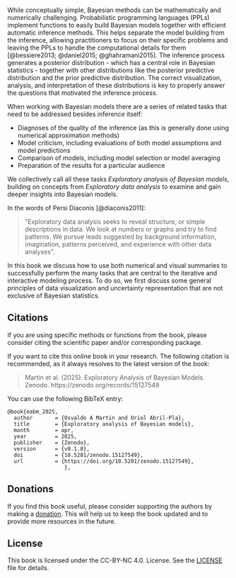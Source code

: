 #  ‎ {.unnumbered .unlisted}


While conceptually simple, Bayesian methods can be mathematically and numerically challenging. Probabilistic programming languages (PPLs) implement functions to easily build Bayesian models together with efficient automatic inference methods. This helps separate the model building from the inference, allowing practitioners to focus on their specific problems and leaving the PPLs to handle the computational details for them [@bessiere2013; @daniel2015; @ghahramani2015]. The inference process generates a posterior distribution - which has a central role in Bayesian statistics - together with other distributions like the posterior predictive distribution and the prior predictive distribution. The correct visualization, analysis, and interpretation of these distributions is key to properly answer the questions that motivated the inference process.

When working with Bayesian models there are a series of related tasks that need to be addressed besides inference itself:

* Diagnoses of the quality of the inference (as this is generally done using numerical approximation methods)
* Model criticism, including evaluations of both model assumptions and model predictions
* Comparison of models, including model selection or model averaging
* Preparation of the results for a particular audience

We collectively call all these tasks *Exploratory analysis of Bayesian models*, building on concepts from *Exploratory data analysis* to examine and gain deeper insights into Bayesian models. 

In the words of Persi Diaconis [@diaconis2011]:

> "Exploratory data analysis seeks to reveal structure, or simple descriptions in data. We look at numbers or graphs and try to find patterns. We pursue leads suggested by background information, imagination, patterns perceived, and experience with other data analyses".

In this book we discuss how to use both numerical and visual summaries to successfully perform the many tasks that are central to the iterative and interactive modeling process. To do so, we first discuss some general principles of data visualization and uncertainty representation that are not exclusive of Bayesian statistics.


## Citations

If you are using specific methods or functions from the book, please consider citing the scientific paper and/or corresponding package.

If you want to cite this online book in your research. The following citation is recommended, as it always resolves to the latest version of the book:

> Martin et al. (2025). Exploratory Analysis of Bayesian Models. Zenodo. https://zenodo.org/records/15127549

You can use the following BibTeX entry:

```
@book{eabm_2025,
  author       = {Osvaldo A Martin and Oriol Abril-Pla},
  title        = {Exploratory analysis of Bayesian models},
  month        = apr,
  year         = 2025,
  publisher    = {Zenodo},
  version      = {v0.1.0},
  doi          = {10.5281/zenodo.15127549},
  url          = {https://doi.org/10.5281/zenodo.15127549},
                  },
```

## Donations

If you find this book useful, please consider supporting the authors by making a [donation](https://numfocus.org/donate-to-arviz). This will help us to keep the book updated and to provide more resources in the future.


## License

This book is licensed under the CC-BY-NC 4.0. License. See the [LICENSE](LICENSE) file for details.